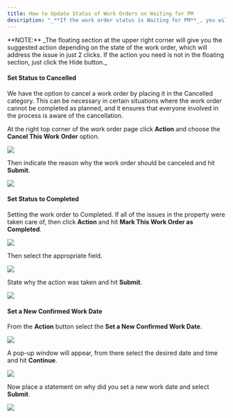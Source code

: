 ---
title: How to Update Status of Work Orders on Waiting for PM
description: "_**If the work order status is Waiting for PM**_, you will have the option of changing the status to **Cancel the Work Order**, **Mark it as Completed**, and or **Confirm a New Work Date**."
---

<Info>
  **NOTE:** _The floating section at the upper right corner will give you the suggested action depending on the state of the work order, which will address the issue in just 2 clicks. If the action you need is not in the floating section, just click the Hide button._
</Info>

#### **Set Status to Cancelled**

We have the option to cancel a work order by placing it in the Cancelled category. This can be necessary in certain situations where the work order cannot be completed as planned, and it ensures that everyone involved in the process is aware of the cancellation.

At the right top corner of the work order page click **Action** and choose the **Cancel This Work Order** option.

<Frame>
  <img src="/images/rtaImage-178.jpg"/>
</Frame>

Then indicate the reason why the work order should be canceled and hit **Submit**.

<Frame>
  <img src="/images/rtaImage-179.jpg"/>
</Frame>

#### **Set Status to Completed**

Setting the work order to Completed. If all of the issues in the property were taken care of, then click **Action** and hit **Mark This Work Order as Completed**.


<Frame>
  <img src="/images/rtaImage-180.jpg"/>
</Frame>

Then select the appropriate field.


<Frame>
  <img src="/images/rtaImage-181.jpg"/>
</Frame>

State why the action was taken and hit **Submit**.

<Frame>
  <img src="/images/rtaImage-182.jpg"/>
</Frame>

#### **Set a New Confirmed Work Date**

From the **Action** button select the **Set a New Confirmed Work Date**.


<Frame>
  <img src="/images/rtaImage-183.jpg"/>
</Frame>

A pop-up window will appear, from there select the desired date and time and hit **Continue**.


<Frame>
  <img src="/images/rtaImage-184.jpg"/>
</Frame>

Now place a statement on why did you set a new work date and select **Submit**.


<Frame>
  <img src="/images/rtaImage-185.jpg"/>
</Frame>
